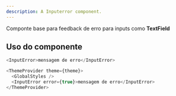 ---
description: A Inputerror component.
---


Componte base para feedback de erro para inputs como **TextField**

## Uso do componente

```js
<InputError>mensagem de erro</InputError>
```

```js live
<ThemeProvider theme={theme}>
  <GlobalStyles />
  <InputError error={true}>mensagem de erro</InputError>
</ThemeProvider>
```
